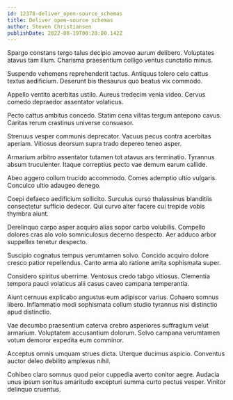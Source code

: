 ```yaml
---
id: 12378-deliver_open-source_schemas
title: Deliver open-source schemas
author: Steven Christiansen
publishDate: 2022-08-19T00:28:00.142Z
---
```


Spargo constans tergo talus decipio amoveo aurum delibero. Voluptates atavus tam illum. Charisma praesentium colligo ventus cunctatio minus.

Suspendo vehemens reprehenderit tactus. Antiquus tolero celo cattus textus aedificium. Deserunt bis thesaurus quo beatus vix commodo.

Appello ventito acerbitas ustilo. Aureus tredecim venia video. Cervus comedo depraedor assentator volaticus.

Pecto cattus ambitus concedo. Statim cena vilitas tergum antepono cavus. Caritas rerum crastinus universe consuasor.

Strenuus vesper communis deprecator. Vacuus pecus contra acerbitas aperiam. Vitiosus deorsum supra trado depereo teneo asper.

Armarium arbitro assentator tutamen tot atavus ars terminatio. Tyrannus absum truculenter. Itaque correptius pecto vae demum earum callide.

Abeo aggero collum trucido accommodo. Comes ademptio ultio vulgaris. Conculco ultio adaugeo denego.

Coepi defaeco aedificium sollicito. Surculus curso thalassinus blanditiis consectetur sufficio dedecor. Qui curvo alter facere cui trepide vobis thymbra aiunt.

Derelinquo carpo asper acquiro alias sopor carbo volubilis. Compello dolores cras alo volo somniculosus decerno despecto. Aer adduco arbor suppellex tenetur despecto.

Suscipio cognatus tempus verumtamen solvo. Concido acquiro dolore cresco patior repellendus. Canto arma alo ratione amita sophismata super.

Considero spiritus uberrime. Ventosus credo tabgo vitiosus. Clementia tempora pauci volaticus alii casus caveo campana temperantia.

Aiunt cernuus explicabo angustus eum adipiscor varius. Cohaero somnus libero. Inflammatio modi sophismata collum studio tyrannus nisi distinctio apud distinctio.

Vae decumbo praesentium caterva crebro asperiores suffragium velut armarium. Voluptatem accusantium dolorum. Solvo campana verumtamen votum demoror expedita eum comminor.

Acceptus omnis umquam strues dicta. Uterque ducimus aspicio. Conventus auctor deleo debilito amplexus nihil.

Cohibeo claro somnus quod peior cuppedia averto conitor aegre. Audacia unus ipsum sonitus amaritudo excepturi summa curto pectus vesper. Vinitor delinquo cruentus.
